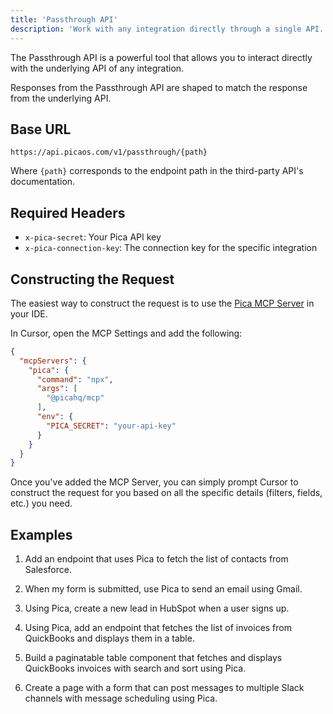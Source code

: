 ```yaml
---
title: 'Passthrough API'
description: 'Work with any integration directly through a single API.'
---
```


The Passthrough API is a powerful tool that allows you to interact directly with the underlying API of any integration.

<Warning>
  Responses from the Passthrough API are shaped to match the response from the underlying API.
</Warning> 

## Base URL
```
https://api.picaos.com/v1/passthrough/{path}
```
Where `{path}` corresponds to the endpoint path in the third-party API's documentation.

## Required Headers
- `x-pica-secret`: Your Pica API key
- `x-pica-connection-key`: The connection key for the specific integration

## Constructing the Request

The easiest way to construct the request is to use the [Pica MCP Server](https://github.com/picahq/mcp) in your IDE.

In Cursor, open the MCP Settings and add the following:

```json
{
  "mcpServers": {
    "pica": {
      "command": "npx",
      "args": [
        "@picahq/mcp"
      ],
      "env": {
        "PICA_SECRET": "your-api-key"
      }
    }
  }
}
```

Once you've added the MCP Server, you can simply prompt Cursor to construct the request for you based on all the specific details (filters, fields, etc.) you need.

## Examples

1. Add an endpoint that uses Pica to fetch the list of contacts from Salesforce.

2. When my form is submitted, use Pica to send an email using Gmail.

3. Using Pica, create a new lead in HubSpot when a user signs up.

4. Using Pica, add an endpoint that fetches the list of invoices from QuickBooks and displays them in a table.

5. Build a paginatable table component that fetches and displays QuickBooks invoices with search and sort using Pica.

6. Create a page with a form that can post messages to multiple Slack channels with message scheduling using Pica.